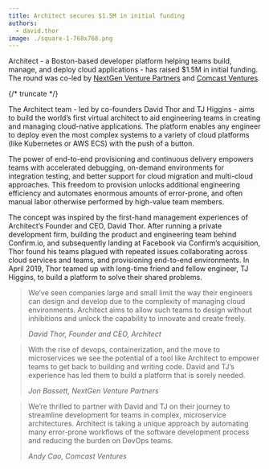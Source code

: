 ```yaml
---
title: Architect secures $1.5M in initial funding
authors:
  - david.thor
image: ./square-1-768x768.png
---
```


Architect - a Boston-based developer platform helping teams build, manage, and deploy cloud
applications - has raised $1.5M in initial funding. The round was co-led by
[NextGen Venture Partners](https://nextgenvp.com/) and
[Comcast Ventures](https://comcastventures.com/).

{/* truncate */}

The Architect team - led by co-founders David Thor and TJ Higgins - aims to build the world’s first
virtual architect to aid engineering teams in creating and managing cloud-native applications. The
platform enables any engineer to deploy even the most complex systems to a variety of cloud
platforms (like Kubernetes or AWS ECS) with the push of a button.

The power of end-to-end provisioning and continuous delivery empowers teams with accelerated
debugging, on-demand environments for integration testing, and better support for cloud migration
and multi-cloud approaches. This freedom to provision unlocks additional engineering efficiency and
automates enormous amounts of error-prone, and often manual labor otherwise performed by high-value
team members.

The concept was inspired by the first-hand management experiences of Architect’s Founder and CEO,
David Thor. After running a private development firm, building the product and engineering team
behind Confirm.io, and subsequently landing at Facebook via Confirm’s acquisition, Thor found his
teams plagued with repeated issues collaborating across cloud services and teams, and provisioning
end-to-end environments. In April 2019, Thor teamed up with long-time friend and fellow engineer, TJ
Higgins, to build a platform to solve their shared problems.

> We’ve seen companies large and small limit the way their engineers can design and develop due to
> the complexity of managing cloud environments. Architect aims to allow such teams to design
> without inhibitions and unlock the capability to innovate and create freely.
>
> <cite>David Thor, Founder and CEO, Architect</cite>

> With the rise of devops, containerization, and the move to microservices we see the potential of a
> tool like Architect to empower teams to get back to building and writing code. David and TJ’s
> experience has led them to build a platform that is sorely needed.
>
> <cite>Jon Bassett, NextGen Venture Partners</cite>

> We’re thrilled to partner with David and TJ on their journey to streamline development for teams
> in complex, microservice architectures. Architect is taking a unique approach by automating many
> error-prone workflows of the software development process and reducing the burden on DevOps teams.
>
> <cite>Andy Cao, Comcast Ventures</cite>

